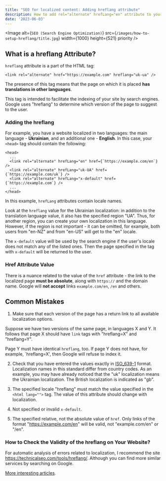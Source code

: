 ```yaml
---
title: "SEO for localized content: Adding hreflang attribute"
description: How to add rel="alternate" hrefLang="en" attribute to your website. Common problems and their solutions. Hreflang for SEO.
date: '2023-06-03'
---
```


<Image
    alt={`SEO (Search Engine Optimization)`}
    src={`/images/how-to-setup-hreflang/title.jpg`}
    width={1000}
    height={521}
    priority
/>

## What is a hreflang Attribute?

`hreflang` attribute is a part of the HTML tag:

```
<link rel="alternate" href="https://example.com" hreflang="uk-ua" />
```

The presence of this tag means that the page on which it is placed **has translations in other languages**.

This tag is intended to facilitate the indexing of your site by search engines. Google uses "hreflang" to determine which version of the page to suggest to the user.

### Adding the hreflang

For example, you have a website localized in two languages: the main language - **Ukrainian**, and an additional one - **English**. In this case, your `<head>` tag should contain the following:

```
<head>
  ...
  <link rel="alternate" hrefLang="en" href={`https://example.com/en`} />
  <link rel="alternate" hrefLang="uk-UA" href={`https://example.com/uk`} />
  <link rel="alternate" hrefLang="x-default" href={`https://example.com`} />
  ...
</head>
```

In this example, `hrefLang` attributes contain locale names.

Look at the `hreflang` value for the Ukrainian localization: in addition to the translation language value, it also has the specified region "UA". Thus, for another region, you can create your own localization in this language. However, if the region is not important - it can be omitted, for example, both users from "en-NZ" and from "en-US" will get to the "en" locale.

The `x-default` value will be used by the search engine if the user's locale does not match any of the listed ones. Then the page specified in the tag with `x-default` will be returned to the user.

### Href Attribute Value

There is a nuance related to the value of the `href` attribute - the link to the localized page **must be absolute**, along with `https://` and the domain name. Google will **not accept** links `example.com/en`, `/en` and others.

## Common Mistakes

1. Make sure that each version of the page has a return link to all available localization options.

Suppose we have two versions of the same page, in languages X and Y. It follows that page X should have `link` tags with "hreflang=X" and "hreflang=Y".

Page Y must have identical `hreflang`, too. If page Y does not have, for example, `hreflang=X', then Google will refuse to index it.

2. Check that you have entered the values exactly in [ISO_639-1](https://en.wikipedia.org/wiki/List_of_ISO_639-1_codes) format. Localization names in this standard differ from country codes. As an example, you may have already noticed that the "uk" localization means the Ukrainian localization. The British localization is indicated as "gb".

3. The specified locale "hreflang" must match the value specified in the `<html lang="">` tag. The value of this attribute should change with localization.

4. Not specified or invalid `x-default`.

5. The specified relative, not the absolute value of `href`. Only links of the format "https://example.com/en" will be valid, not "example.com/en" or "/en".

### How to Check the Validity of the hreflang on Your Website?

For automatic analysis of errors related to localization, I recommend the site https://technicalseo.com/tools/hreflang/. Although you can find more similar services by searching on Google.

[More interesting articles](/).